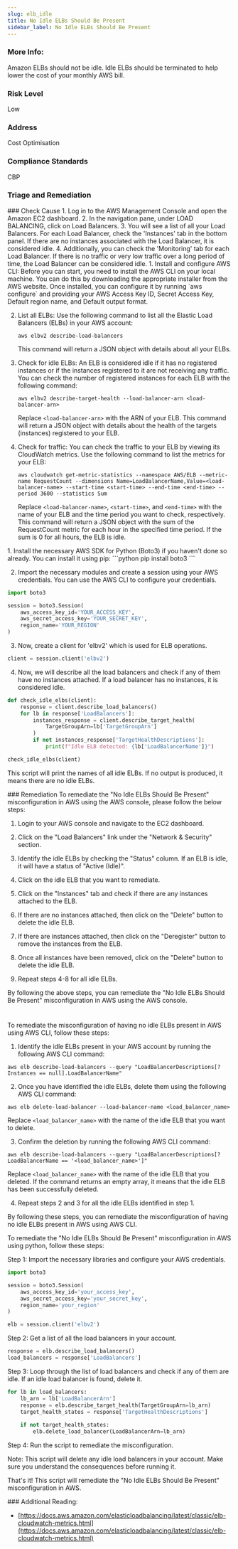 ```yaml
---
slug: elb_idle
title: No Idle ELBs Should Be Present
sidebar_label: No Idle ELBs Should Be Present
---
```


### More Info:

Amazon ELBs should not be idle. Idle ELBs should be terminated to help lower the cost of your monthly AWS bill.

### Risk Level

Low

### Address

Cost Optimisation

### Compliance Standards

CBP



### Triage and Remediation
<Tabs>

<Tab title='Cause'>
### Check Cause
<AccordionGroup>
<Accordion title='Using Console' defaultOpen='true'>
1. Log in to the AWS Management Console and open the Amazon EC2 dashboard.
2. In the navigation pane, under LOAD BALANCING, click on Load Balancers.
3. You will see a list of all your Load Balancers. For each Load Balancer, check the 'Instances' tab in the bottom panel. If there are no instances associated with the Load Balancer, it is considered idle.
4. Additionally, you can check the 'Monitoring' tab for each Load Balancer. If there is no traffic or very low traffic over a long period of time, the Load Balancer can be considered idle.
</Accordion>

<Accordion title='Using CLI'>
1. Install and configure AWS CLI: Before you can start, you need to install the AWS CLI on your local machine. You can do this by downloading the appropriate installer from the AWS website. Once installed, you can configure it by running `aws configure` and providing your AWS Access Key ID, Secret Access Key, Default region name, and Default output format.

2. List all ELBs: Use the following command to list all the Elastic Load Balancers (ELBs) in your AWS account:

   ```
   aws elbv2 describe-load-balancers
   ```

   This command will return a JSON object with details about all your ELBs.

3. Check for idle ELBs: An ELB is considered idle if it has no registered instances or if the instances registered to it are not receiving any traffic. You can check the number of registered instances for each ELB with the following command:

   ```
   aws elbv2 describe-target-health --load-balancer-arn <load-balancer-arn>
   ```

   Replace `<load-balancer-arn>` with the ARN of your ELB. This command will return a JSON object with details about the health of the targets (instances) registered to your ELB.

4. Check for traffic: You can check the traffic to your ELB by viewing its CloudWatch metrics. Use the following command to list the metrics for your ELB:

   ```
   aws cloudwatch get-metric-statistics --namespace AWS/ELB --metric-name RequestCount --dimensions Name=LoadBalancerName,Value=<load-balancer-name> --start-time <start-time> --end-time <end-time> --period 3600 --statistics Sum
   ```

   Replace `<load-balancer-name>`, `<start-time>`, and `<end-time>` with the name of your ELB and the time period you want to check, respectively. This command will return a JSON object with the sum of the RequestCount metric for each hour in the specified time period. If the sum is 0 for all hours, the ELB is idle.
</Accordion>

<Accordion title='Using Python'>
1. Install the necessary AWS SDK for Python (Boto3) if you haven't done so already. You can install it using pip:
```python
pip install boto3
```

2. Import the necessary modules and create a session using your AWS credentials. You can use the AWS CLI to configure your credentials.
```python
import boto3

session = boto3.Session(
    aws_access_key_id='YOUR_ACCESS_KEY',
    aws_secret_access_key='YOUR_SECRET_KEY',
    region_name='YOUR_REGION'
)
```

3. Now, create a client for 'elbv2' which is used for ELB operations.
```python
client = session.client('elbv2')
```

4. Now, we will describe all the load balancers and check if any of them have no instances attached. If a load balancer has no instances, it is considered idle.
```python
def check_idle_elbs(client):
    response = client.describe_load_balancers()
    for lb in response['LoadBalancers']:
        instances_response = client.describe_target_health(
            TargetGroupArn=lb['TargetGroupArn']
        )
        if not instances_response['TargetHealthDescriptions']:
            print(f"Idle ELB detected: {lb['LoadBalancerName']}")

check_idle_elbs(client)
```
This script will print the names of all idle ELBs. If no output is produced, it means there are no idle ELBs.
</Accordion>

</AccordionGroup>
</Tab>

<Tab title='Remediation'>
### Remediation

<AccordionGroup>
<Accordion title='Using Console' defaultOpen='true'>
To remediate the "No Idle ELBs Should Be Present" misconfiguration in AWS using the AWS console, please follow the below steps:

1. Login to your AWS console and navigate to the EC2 dashboard.

2. Click on the "Load Balancers" link under the "Network & Security" section.

3. Identify the idle ELBs by checking the "Status" column. If an ELB is idle, it will have a status of "Active (Idle)".

4. Click on the idle ELB that you want to remediate.

5. Click on the "Instances" tab and check if there are any instances attached to the ELB.

6. If there are no instances attached, then click on the "Delete" button to delete the idle ELB.

7. If there are instances attached, then click on the "Deregister" button to remove the instances from the ELB.

8. Once all instances have been removed, click on the "Delete" button to delete the idle ELB.

9. Repeat steps 4-8 for all idle ELBs.

By following the above steps, you can remediate the "No Idle ELBs Should Be Present" misconfiguration in AWS using the AWS console.

#
</Accordion>

<Accordion title='Using CLI'>
To remediate the misconfiguration of having no idle ELBs present in AWS using AWS CLI, follow these steps:

1. Identify the idle ELBs present in your AWS account by running the following AWS CLI command:
```
aws elb describe-load-balancers --query "LoadBalancerDescriptions[?Instances == null].LoadBalancerName"
```

2. Once you have identified the idle ELBs, delete them using the following AWS CLI command:
```
aws elb delete-load-balancer --load-balancer-name <load_balancer_name>
```
Replace `<load_balancer_name>` with the name of the idle ELB that you want to delete.

3. Confirm the deletion by running the following AWS CLI command:
```
aws elb describe-load-balancers --query "LoadBalancerDescriptions[?LoadBalancerName == '<load_balancer_name>']"
```
Replace `<load_balancer_name>` with the name of the idle ELB that you deleted. If the command returns an empty array, it means that the idle ELB has been successfully deleted.

4. Repeat steps 2 and 3 for all the idle ELBs identified in step 1.

By following these steps, you can remediate the misconfiguration of having no idle ELBs present in AWS using AWS CLI.
</Accordion>

<Accordion title='Using Python'>
To remediate the "No Idle ELBs Should Be Present" misconfiguration in AWS using python, follow these steps:

Step 1: Import the necessary libraries and configure your AWS credentials.

```python
import boto3

session = boto3.Session(
    aws_access_key_id='your_access_key',
    aws_secret_access_key='your_secret_key',
    region_name='your_region'
)

elb = session.client('elbv2')
```

Step 2: Get a list of all the load balancers in your account.

```python
response = elb.describe_load_balancers()
load_balancers = response['LoadBalancers']
```

Step 3: Loop through the list of load balancers and check if any of them are idle. If an idle load balancer is found, delete it.

```python
for lb in load_balancers:
    lb_arn = lb['LoadBalancerArn']
    response = elb.describe_target_health(TargetGroupArn=lb_arn)
    target_health_states = response['TargetHealthDescriptions']
    
    if not target_health_states:
        elb.delete_load_balancer(LoadBalancerArn=lb_arn)
```

Step 4: Run the script to remediate the misconfiguration.

Note: This script will delete any idle load balancers in your account. Make sure you understand the consequences before running it.

That's it! This script will remediate the "No Idle ELBs Should Be Present" misconfiguration in AWS.
</Accordion>

</AccordionGroup>
</Tab>
</Tabs>
### Additional Reading:

- [https://docs.aws.amazon.com/elasticloadbalancing/latest/classic/elb-cloudwatch-metrics.html](https://docs.aws.amazon.com/elasticloadbalancing/latest/classic/elb-cloudwatch-metrics.html) 

